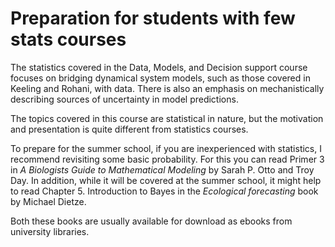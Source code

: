 # Preparation for students with few stats courses {.unlisted .unnumbered #prepstats}

The statistics covered in the Data, Models, and Decision support course focuses on bridging dynamical system models, such as those covered in Keeling and Rohani, with data. There is also an emphasis on mechanistically describing sources of uncertainty in model predictions.

The topics covered in this course are statistical in nature, but the motivation and presentation is quite different from statistics courses.

To prepare for the summer school, if you are inexperienced with statistics, I recommend revisiting some basic probability. For this you can read Primer 3 in _A Biologists Guide to Mathematical Modeling_ by Sarah P. Otto and Troy Day. In addition, while it will be covered at the summer school, it might help to read Chapter 5. Introduction to Bayes in the _Ecological forecasting_ book by Michael Dietze.

Both these books are usually available for download as ebooks from university libraries.